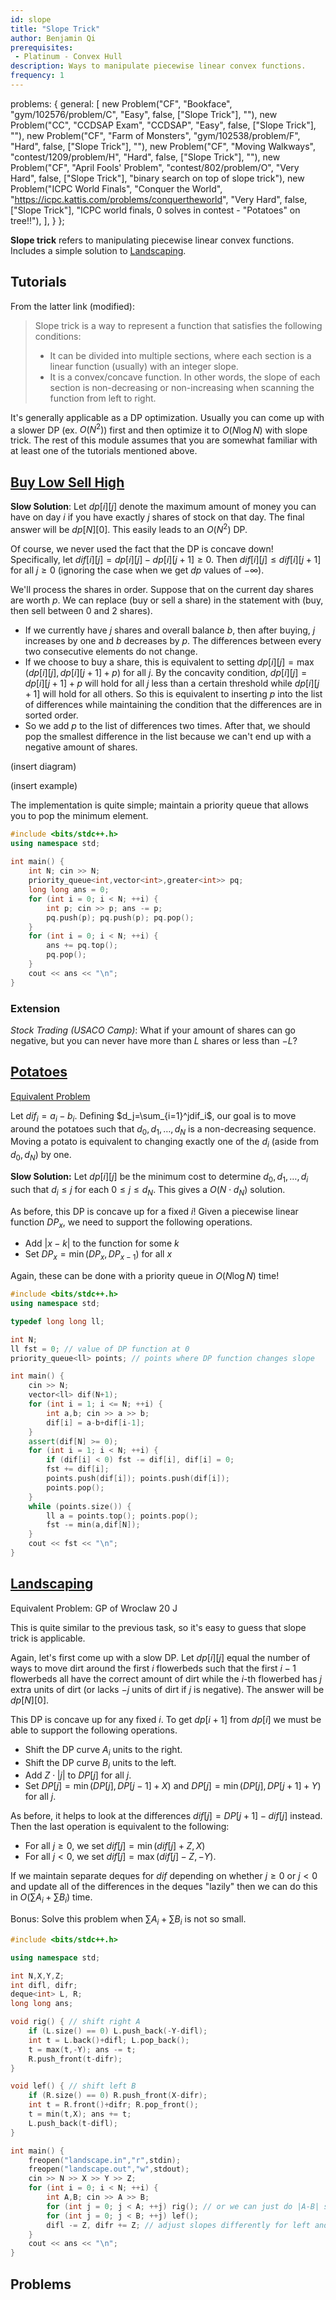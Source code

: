 ```yaml
---
id: slope
title: "Slope Trick"
author: Benjamin Qi
prerequisites: 
 - Platinum - Convex Hull
description: Ways to manipulate piecewise linear convex functions.
frequency: 1
---
```



  problems: {
    general: [
      new Problem("CF", "Bookface", "gym/102576/problem/C", "Easy", false, ["Slope Trick"], ""),
      new Problem("CC", "CCDSAP Exam", "CCDSAP", "Easy", false, ["Slope Trick"], ""),
      new Problem("CF", "Farm of Monsters", "gym/102538/problem/F", "Hard", false, ["Slope Trick"], ""),
      new Problem("CF", "Moving Walkways", "contest/1209/problem/H", "Hard", false, ["Slope Trick"], ""),
      new Problem("CF", "April Fools' Problem", "contest/802/problem/O", "Very Hard", false, ["Slope Trick"], "binary search on top of slope trick"),
      new Problem("ICPC World Finals", "Conquer the World", "https://icpc.kattis.com/problems/conquertheworld", "Very Hard", false, ["Slope Trick"], "ICPC world finals, 0 solves in contest - \"Potatoes\" on tree!!"),
    ],
  }
};

**Slope trick** refers to manipulating piecewise linear convex functions. Includes a simple solution to [Landscaping](http://www.usaco.org/index.php?page=viewproblem2&cpid=650).

## Tutorials

<resources>
  <resource source="CF" title="zscoder - Slope Trick" url="blog/entry/47821"></resource>
  <resource source="CF" title="Kuroni - Slope Trick Explained" url="blog/entry/77298"></resource>
</resources>

From the latter link (modified):

> Slope trick is a way to represent a function that satisfies the following conditions:
> 
>  - It can be divided into multiple sections, where each section is a linear function (usually) with an integer slope.
>  - It is a convex/concave function. In other words, the slope of each section is non-decreasing or non-increasing when scanning the function from left to right.

It's generally applicable as a DP optimization. Usually you can come up with a slower DP (ex. $O(N^2)$) first and then optimize it to $O(N\log N)$ with slope trick. The rest of this module assumes that you are somewhat familiar with at least one of the tutorials mentioned above.

## [Buy Low Sell High](https://codeforces.com/contest/866/problem/D)

**Slow Solution**: Let $dp[i][j]$ denote the maximum amount of money you can have on day $i$ if you have exactly $j$ shares of stock on that day. The final answer will be $dp[N][0]$. This easily leads to an $O(N^2)$ DP. 

Of course, we never used the fact that the DP is concave down! Specifically, let $dif[i][j]=dp[i][j]-dp[i][j+1]\ge 0$. Then $dif[i][j]\le dif[i][j+1]$ for all $j\ge 0$ (ignoring the case when we get $dp$ values of $-\infty$).

We'll process the shares in order. Suppose that on the current day shares are worth $p$. We can replace (buy or sell a share) in the statement with (buy, then sell between 0 and 2 shares).

 * If we currently have $j$ shares and overall balance $b$, then after buying, $j$ increases by one and $b$ decreases by $p$. The differences between every two consecutive elements do not change.
 * If we choose to buy a share, this is equivalent to setting $dp[i][j]=\max(dp[i][j],dp[i][j+1]+p)$ for all $j$. By the concavity condition, $dp[i][j]=dp[i][j+1]+p$ will hold for all $j$ less than a certain threshold while $dp[i][j+1]$ will hold for all others. So this is equivalent to inserting $p$ into the list of differences while maintaining the condition that the differences are in sorted order.
 * So we add $p$ to the list of differences two times. After that, we should pop the smallest difference in the list because we can't end up with a negative amount of shares.

(insert diagram)

(insert example)

The implementation is quite simple; maintain a priority queue that allows you to pop the minimum element.

<spoiler title="My Solution">

```cpp
#include <bits/stdc++.h>
using namespace std;
 
int main() {
	int N; cin >> N;
	priority_queue<int,vector<int>,greater<int>> pq;
	long long ans = 0;
	for (int i = 0; i < N; ++i) {
		int p; cin >> p; ans -= p;
		pq.push(p); pq.push(p); pq.pop();
	}
	for (int i = 0; i < N; ++i) {
		ans += pq.top();
		pq.pop();
	}
	cout << ans << "\n";
}
```
</spoiler>

### Extension

*Stock Trading (USACO Camp)*: What if your amount of shares can go negative, but you can never have more than $L$ shares or less than $-L$?

## [Potatoes](https://oj.uz/problem/view/LMIO19_bulves)

[Equivalent Problem](https://atcoder.jp/contests/kupc2016/tasks/kupc2016_h)

Let $dif_i=a_i-b_i$. Defining $d_j=\sum_{i=1}^jdif_i$, our goal is to move around the potatoes such that $d_0,d_1,\ldots,d_N$ is a non-decreasing sequence. Moving a potato is equivalent to changing exactly one of the $d_i$ (aside from $d_0,d_N$) by one.

**Slow Solution:** Let $dp[i][j]$ be the minimum cost to determine $d_0,d_1,\ldots,d_i$ such that $d_i\le j$ for each $0\le j\le d_N$. This gives a $O(N\cdot d_N)$ solution.

As before, this DP is concave up for a fixed $i$! Given a piecewise linear function $DP_x$, we need to support the following operations.

 * Add $|x-k|$ to the function for some $k$
 * Set $DP_x=\min(DP_x,DP_{x-1})$ for all $x$

Again, these can be done with a priority queue in $O(N\log N)$ time!

<spoiler title="My Solution">

```cpp
#include <bits/stdc++.h>
using namespace std;

typedef long long ll;

int N;
ll fst = 0; // value of DP function at 0
priority_queue<ll> points; // points where DP function changes slope

int main() {
	cin >> N;
	vector<ll> dif(N+1);
	for (int i = 1; i <= N; ++i) {
		int a,b; cin >> a >> b;
		dif[i] = a-b+dif[i-1];
	}
	assert(dif[N] >= 0);
	for (int i = 1; i < N; ++i) {
		if (dif[i] < 0) fst -= dif[i], dif[i] = 0;
		fst += dif[i];
		points.push(dif[i]); points.push(dif[i]);
		points.pop();
	}
	while (points.size()) {
		ll a = points.top(); points.pop();
		fst -= min(a,dif[N]);
	}
	cout << fst << "\n";
}
```
</spoiler>

## [Landscaping](http://www.usaco.org/index.php?page=viewproblem2&cpid=650)

Equivalent Problem: GP of Wroclaw 20 J

This is quite similar to the previous task, so it's easy to guess that slope trick is applicable. 

Again, let's first come up with a slow DP. Let $dp[i][j]$ equal the number of ways to move dirt around the first $i$ flowerbeds such that the first $i-1$ flowerbeds all have the correct amount of dirt while the $i$-th flowerbed has $j$ extra units of dirt (or lacks $-j$ units of dirt if $j$ is negative). The answer will be $dp[N][0]$.

This DP is concave up for any fixed $i$. To get $dp[i+1]$ from $dp[i]$ we must be able to support the following operations.

 * Shift the DP curve $A_i$ units to the right.
 * Shift the DP curve $B_i$ units to the left.
 * Add $Z\cdot |j|$ to $DP[j]$ for all $j$.
 * Set $DP[j] = \min(DP[j],DP[j-1]+X)$ and $DP[j] = \min(DP[j],DP[j+1]+Y)$ for all $j$. 

As before, it helps to look at the differences $dif[j]=DP[j+1]-dif[j]$ instead. Then the last operation is equivalent to the following:

 * For all $j\ge 0$, we set $dif[j] = \min(dif[j]+Z,X)$
 * For all $j<0$, we set $dif[j] = \max(dif[j]-Z,-Y)$. 

If we maintain separate deques for $dif$ depending on whether $j\ge 0$ or $j<0$ and update all of the differences in the deques "lazily" then we can do this in $O(\sum A_i+\sum B_i)$ time. 

Bonus: Solve this problem when $\sum A_i+\sum B_i$ is not so small.

<spoiler title="My Solution">

```cpp
#include <bits/stdc++.h>

using namespace std;

int N,X,Y,Z;
int difl, difr;
deque<int> L, R;
long long ans;

void rig() { // shift right A
	if (L.size() == 0) L.push_back(-Y-difl);
	int t = L.back()+difl; L.pop_back();
	t = max(t,-Y); ans -= t;
	R.push_front(t-difr);
}

void lef() { // shift left B
	if (R.size() == 0) R.push_front(X-difr);
	int t = R.front()+difr; R.pop_front();
	t = min(t,X); ans += t;
	L.push_back(t-difl);
}

int main() {
	freopen("landscape.in","r",stdin);
	freopen("landscape.out","w",stdout);
	cin >> N >> X >> Y >> Z; 
	for (int i = 0; i < N; ++i) {
		int A,B; cin >> A >> B; 
		for (int j = 0; j < A; ++j) rig(); // or we can just do |A-B| shifts in one direction
		for (int j = 0; j < B; ++j) lef(); 
		difl -= Z, difr += Z; // adjust slopes differently for left and right of j=0
	}
	cout << ans << "\n";
}
```
</spoiler>

## Problems

<problems-list problems={metadata.problems.general} />